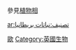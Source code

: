 {{Catnav|頁面分類|各種主題的頁面分類|按國家分類|各國生物|各國植物}}
{{Catnav|頁面分類|各種主題的頁面分類|按國家分類|各國生物|英國生物}}
{{Commons category|Flora of the United Kingdom}}
參見[[植物相|植物相]]
[[Category:各國植物|歐]]
[[Category:英國生物|Category:英國生物]]

[[ar:تصنيف:نباتات_بريطانيا|ar:تصنيف:نباتات بريطانيا]]